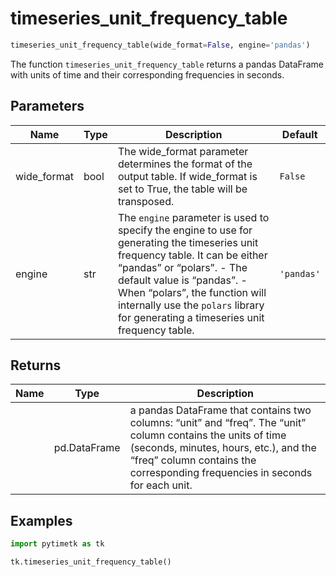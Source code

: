 # timeseries_unit_frequency_table { #pytimetk.timeseries_unit_frequency_table }

```python
timeseries_unit_frequency_table(wide_format=False, engine='pandas')
```

The function `timeseries_unit_frequency_table` returns a pandas DataFrame 
with units of time and their corresponding frequencies in seconds.

## Parameters {.doc-section .doc-section-parameters}

| Name        | Type   | Description                                                                                                                                                                                                                                                                                                                        | Default    |
|-------------|--------|------------------------------------------------------------------------------------------------------------------------------------------------------------------------------------------------------------------------------------------------------------------------------------------------------------------------------------|------------|
| wide_format | bool   | The wide_format parameter determines the format of the output table. If  wide_format is set to True, the table will be transposed.                                                                                                                                                                                                 | `False`    |
| engine      | str    | The `engine` parameter is used to specify the engine to use for  generating the timeseries unit frequency table. It can be either "pandas"  or "polars".       - The default value is "pandas".      - When "polars", the function will internally use the `polars` library      for generating a timeseries unit frequency table. | `'pandas'` |

## Returns {.doc-section .doc-section-returns}

| Name   | Type         | Description                                                                                                                                                                                                                              |
|--------|--------------|------------------------------------------------------------------------------------------------------------------------------------------------------------------------------------------------------------------------------------------|
|        | pd.DataFrame | a pandas DataFrame that contains two columns: "unit" and "freq". The  "unit" column contains the units of time (seconds, minutes, hours, etc.),  and the "freq" column contains the corresponding frequencies in seconds  for each unit. |

## Examples {.doc-section .doc-section-examples}

```python
import pytimetk as tk

tk.timeseries_unit_frequency_table()
```